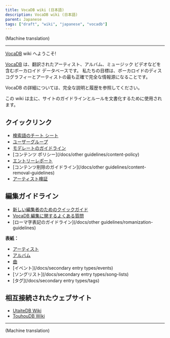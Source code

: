 ---
title: VocaDB wiki (日本語)
description: VocaDB wiki (日本語)
parent: Japanese
tags: ["draft", "wiki", "japanese", "vocadb"]
---

(Machine translation) 

----

[VocaDB](http://vocadb.net/) wiki へようこそ!

[VocaDB](https://vocadb.net/) は、翻訳されたアーティスト、アルバム、ミュージック ビデオなどを含むボーカロイド データベースです。 私たちの目標は、ボーカロイドのディスコグラフィーとアーティストの最も正確で完全な情報源になることです。

VocaDB の詳細については、完全な説明と履歴を参照してください。

この wiki は主に、サイトのガイドラインとルールを文書化するために使用されます。

## クイックリンク

* [検索語のチート シート](/docs/documentation/search-terms-cheat-sheet)
* [ユーザーグループ](/docs/documentation/user-groups)
* [モデレートのガイドライン](/docs/guidelines/management-guidelines)
* [コンテンツ ポリシー](/docs/other guidelines/content-policy)
* [エントリーレポート](/docs/guidelines/entry-reports)
* [コンテンツ削除のガイドライン](/docs/other guidelines/content-removal-guidelines)
* [アーティスト検証](/docs/japanese/artist-verification-japanese)

## 編集ガイドライン

* [新しい編集者のためのクイックガイド](/docs/guidelines/quick-guide-for-new-editors)
* [VocaDB 編集に関するよくある質問](/docs/guidelines/vocadb-editing-faq)
* [ローマ字表記のガイドライン](/docs/other guidelines/romanization-guidelines)

**表紙：**
* [アーティスト](/docs/artists/artist-entry-creation)
* [アルバム](/docs/albums/album-entry-creation)
* [曲](/docs/songs/song-entry-creation)
* [イベント](/docs/secondary entry types/events)
* [ソングリスト](/docs/secondary entry types/song-lists)
* [タグ](/docs/secondary entry types/tags)

## 相互接続されたウェブサイト

* [UtaiteDB Wiki](/docs/utaitedb)
* [TouhouDB Wiki](/docs/touhoudb)

----

(Machine translation)